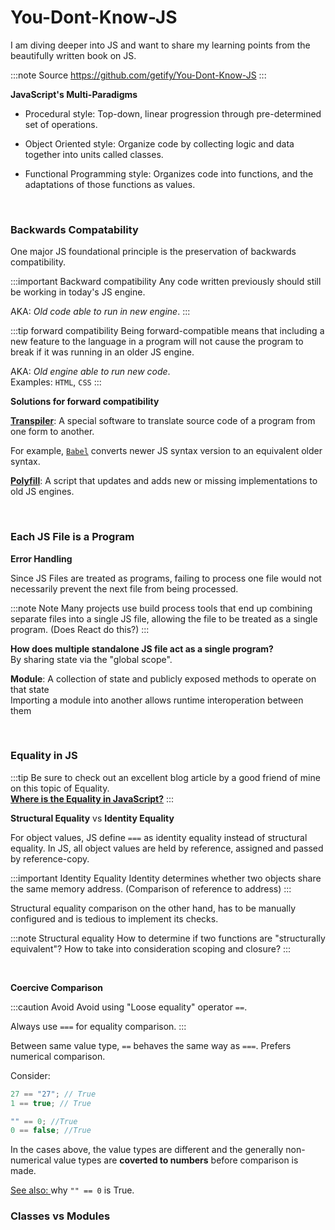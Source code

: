 # You-Dont-Know-JS

I am diving deeper into JS and want to share my learning points from the beautifully written book on JS.

:::note Source
https://github.com/getify/You-Dont-Know-JS
:::

**JavaScript's Multi-Paradigms**

- Procedural style: Top-down, linear progression through pre-determined set of operations.

- Object Oriented style: Organize code by collecting logic and data together into units called classes.
- Functional Programming style: Organizes code into functions, and the adaptations of those functions as values.

<br />

### Backwards Compatability

One major JS foundational principle is the preservation of backwards compatibility.

:::important Backward compatibility
Any code written previously should still be working in today's JS engine.

AKA: _Old code able to run in new engine_.
:::

:::tip forward compatibility
Being forward-compatible means that including a new feature to the language in a program will not cause the program to break if
it was running in an older JS engine.

AKA: _Old engine able to run new code_. <br/>
Examples: `HTML`, `CSS`
:::

**Solutions for forward compatibility**

[**Transpiler**](https://scotch.io/tutorials/javascript-transpilers-what-they-are-why-we-need-them): A special software to translate source code of a program from one form to another.

For example, [`Babel`](https://babeljs.io/) converts newer JS syntax version to an equivalent older syntax.

[**Polyfill**](https://javascript.info/polyfills#polyfills): A script that updates and adds new or missing implementations to old JS engines.

<br />

### Each JS File is a Program

**Error Handling**

Since JS Files are treated as programs, failing to process one file would not necessarily prevent the next file from
being processed.

:::note Note
Many projects use build process tools that end up combining separate files into a single JS file, allowing
the file to be treated as a single program. (Does React do this?)
:::

**How does multiple standalone JS file act as a single program?** <br/>
By sharing state via the "global scope".

**Module**: A collection of state and publicly exposed methods to operate on that state <br/>
Importing a module into another allows runtime interoperation between them

<br />

### Equality in JS

:::tip
Be sure to check out an excellent blog article by a good friend of mine on this topic of Equality.<br/>
[**Where is the Equality in JavaScript?**](https://siawsam.wordpress.com/2020/08/16/equality-in-javascript/)
:::

**Structural Equality** vs **Identity Equality**

For object values, JS define `===` as identity equality instead of structural equality.
In JS, all object values are held by reference, assigned and passed by reference-copy.

<!-- TODO Elaborate on Values vs Reference -->

:::important Identity Equality
Identity determines whether two objects share the same memory address. (Comparison of reference to address)
:::

Structural equality comparison on the other hand, has to be manually configured and is tedious to implement its checks.

:::note Structural equality
How to determine if two functions are "structurally equivalent"? How to take into consideration scoping and closure?
:::

<br />

**Coercive Comparison**

:::caution Avoid
Avoid using "Loose equality" operator `==`.

Always use `===` for equality comparison.
:::

Between same value type, `==` behaves the same way as `===`. Prefers numerical comparison.

Consider:

```js
27 == "27"; // True
1 == true; // True

"" == 0; //True
0 == false; //True
```

In the cases above, the value types are different and the generally non-numerical value types are **coverted to numbers** before comparison is made.

[See also: ](https://stackoverflow.com/questions/7605011/why-is-0-true-in-javascript) why `"" == 0` is True.

### Classes vs Modules
